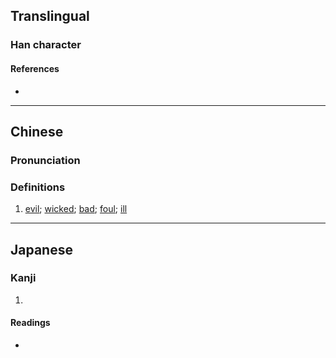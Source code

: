 {{character info/new}}
==Translingual==

===Han character===
{{Han char|rn=9|rad=人|as=11|sn=13|four=24234|canj=OKKK|ids=⿰亻爽}}

====References====
* {{Han ref|kx=0115.030|dkj=01031|dj=0245.010|hdz=10210.090|uh=50B8|ud=20664|bh=DCC4|bd=56516}}

----

==Chinese==
{{zh-forms}}

===Pronunciation===
{{zh-pron
|m=chuǎng
|c=cong2
|mc=y
|oc=y
|ma=
|cat=a
}}

===Definitions===
{{zh-hanzi}}

# [[evil]]; [[wicked]]; [[bad]]; [[foul]]; [[ill]]

----

==Japanese==

===Kanji===
{{ja-kanji|grade=|rs=人11}}

# {{defn|lang=ja|sort=人11}}

====Readings====
* {{ja-readings|on=[[そう]] (sō), [[しょう]] (shō)|kun=[[わるい]] (warui)}}